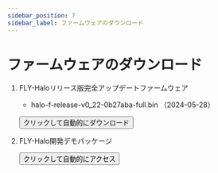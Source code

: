 ```yaml
---
sidebar_position: 7
sidebar_label: ファームウェアのダウンロード
---
```


# ファームウェアのダウンロード

1. FLY-Haloリリース版完全アップデートファームウェア

    * halo-f-release-v0_22-0b27aba-full.bin （2024-05-28） 


    <Button variant="contained" disableElevation href="https://cdn.mellow.klipper.cn/firmware/halo-f-release-v0_22-0b27aba-full.bin">クリックして自動的にダウンロード</Button>

2. FLY-Halo開発デモパッケージ

    <Button variant="contained" disableElevation href="https://github.com/Mellow-3D/FLY-Halo">クリックして自動的にアクセス</Button>
